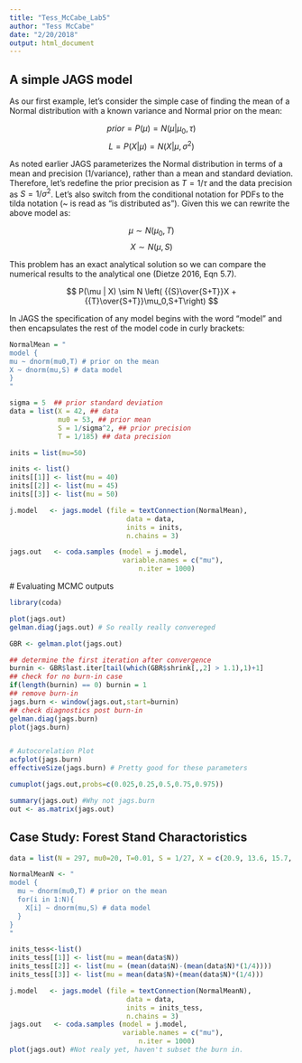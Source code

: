 ```yaml
---
title: "Tess_McCabe_Lab5"
author: "Tess McCabe"
date: "2/20/2018"
output: html_document
---
```



## A simple JAGS model
As our first example, let’s consider the simple case of finding the mean of a Normal distribution with a known variance and Normal prior on the mean:

$$prior = P(\mu) = N(\mu | \mu_0 , \tau)$$ $$L = P(X | \mu) = N( X | \mu, \sigma^2)$$

As noted earlier JAGS parameterizes the Normal distribution in terms of a mean and precision (1/variance), rather than a mean and standard deviation. Therefore, let's redefine the prior precision as $T = 1/\tau$ and the data precision as $S = 1/\sigma^2$. Let's also switch from the conditional notation for PDFs to the tilda notation (~ is read as "is distributed as"). Given this we can rewrite the above model as:

$$ \mu \sim N(\mu_0,T) $$ $$ X \sim N(\mu, S) $$

This problem has an exact analytical solution so we can compare the numerical results to the analytical one (Dietze 2016, Eqn 5.7).

$$ P(\mu | X) \sim N \left( {{S}\over{S+T}}X + {{T}\over{S+T}}\mu_0,S+T\right) $$

In JAGS the specification of any model begins with the word “model” and then encapsulates the rest of the model code in curly brackets:
```r
NormalMean = "
model {
mu ~ dnorm(mu0,T) # prior on the mean 
X ~ dnorm(mu,S) # data model
}
"

sigma = 5  ## prior standard deviation
data = list(X = 42, ## data
            mu0 = 53, ## prior mean
            S = 1/sigma^2, ## prior precision
            T = 1/185) ## data precision

inits = list(mu=50)

inits <- list()
inits[[1]] <- list(mu = 40)
inits[[2]] <- list(mu = 45)
inits[[3]] <- list(mu = 50)

j.model   <- jags.model (file = textConnection(NormalMean),
                             data = data,
                             inits = inits,
                             n.chains = 3)

jags.out   <- coda.samples (model = j.model,
                            variable.names = c("mu"),
                                n.iter = 1000)

```
 # Evaluating MCMC outputs
 
```r
library(coda)

plot(jags.out)
gelman.diag(jags.out) # So really really convereged

GBR <- gelman.plot(jags.out)

## determine the first iteration after convergence
burnin <- GBR$last.iter[tail(which(GBR$shrink[,,2] > 1.1),1)+1]
## check for no burn-in case
if(length(burnin) == 0) burnin = 1
## remove burn-in
jags.burn <- window(jags.out,start=burnin)
## check diagnostics post burn-in
gelman.diag(jags.burn)
plot(jags.burn)


# Autocorelation Plot
acfplot(jags.burn)
effectiveSize(jags.burn) # Pretty good for these parameters

cumuplot(jags.out,probs=c(0.025,0.25,0.5,0.75,0.975))
```


```r
summary(jags.out) #Why not jags.burn
out <- as.matrix(jags.out)
```

## Case Study: Forest Stand Charactoristics

```r
data = list(N = 297, mu0=20, T=0.01, S = 1/27, X = c(20.9, 13.6, 15.7, 6.3, 2.7, 25.6, 4, 20.9, 7.8, 27.1, 25.2, 19, 17.8, 22.8, 12.5, 21.1, 22, 22.4, 5.1, 16, 20.7, 15.7, 5.5, 18.9, 22.9, 15.5, 18.6, 19.3, 14.2, 12.3, 11.8, 26.8, 17, 5.7, 12, 19.8, 19, 23.6, 19.9, 8.4, 22, 18.1, 21.6, 17, 12.4, 2.9, 22.6, 20.8, 18.2, 14.2, 17.3, 14.5, 8.6, 9.1, 2.6, 19.8, 20, 22.2, 10.2, 12.9, 20.9, 21.1, 7.3, 5.8, 23.1, 17, 21.5, 10.1, 18.4, 22.6, 21.2, 21.5, 22.4, 17.3, 16, 25, 22.4, 23.9, 23, 21.9, 19, 28.6, 16, 22.5, 23.2, 8.7, 23.4, 15.3, 25.6, 19.2, 17.4, 23.8, 20.4, 19, 3.6, 23.4, 19.6, 17.5, 16.5, 22, 19.7, 7.35, 18, 17.8, 9.6, 15, 12, 17.7, 21.4, 17, 22.1, 18.9, 15.05, 12.9, 19.3, 15.3, 13.6, 15.4, 10.6, 11.3, 11.8, 22.2, 22.2, 13.1, 7.4, 4.5, 11.7, 19.5, 19.9, 11.6, 13.9, 15.5, 11, 18.6, 17.6, 12.7, 20.9, 18.8, 22.4, 21.2, 18.2, 15.3, 13.6, 7.3, 17.4, 17.4, 10.5, 22.9, 23.2, 13.8, 14.8, 22.2, 20.9, 13, 18.9, 19, 15.2, 16.8, 18, 24.6, 15.4, 17.2, 23.2, 22.8, 25.5, 7.8, 6, 6.4, 19, 13.5, 23.7, 18, 22.2, 22.4, 9.3, 13.7, 18.9, 20.5, 23.3, 20.8, 18.4, 4.5, 12.2, 16.9, 13.5, 17.8, 16.9, 20.4, 19.5, 22.2, 24.5, 21.2, 16.5, 18, 16.4, 3.9, 17.9, 22, 12.9, 21, 18, 9.2, 15.9, 8.1, 8.3, 10.7, 12, 19.9, 13.6, 17.3, 11.5, 12.4, 15.1, 22, 19.3, 17.5, 14.5, 14.7, 17.5, 19.6, 12.9, 20.3, 17.9, 20.2, 18.3, 9.5, 19, 21, 13.1, 20.4, 16.3, 18.3, 11.8, 23.3, 15.2, 20, 17.9, 12, 19.6, 18.5, 16.2, 10.9, 17.8, 13.8, 10, 17.9, 15.6, 20.3, 14.9, 18.6, 12.5, 18.2, 16, 18.7, 18, 15.3, 19, 17.9, 15.8, 17.7, 14.4, 19.6, 18.3, 18.7, 17.8, 18, 10.1, 18.8, 16.4, 21.2, 16.6, 16.7, 17.8, 16.5, 19.3, 16.3, 14.2, 13, 9.4, 19.7, 13.4, 2.6, 17.6, 16.7, 17.6, 5.8, 17.6, 20.1, 18.2, 16.7, 14, 13.9, 5.1, 16.6, 3.9, 17.5, 18))

```

```r
NormalMeanN <- "
model {
  mu ~ dnorm(mu0,T) # prior on the mean 
  for(i in 1:N){
    X[i] ~ dnorm(mu,S) # data model
  }
}
"

inits_tess<-list()
inits_tess[[1]] <- list(mu = mean(data$N))
inits_tess[[2]] <- list(mu = (mean(data$N)-(mean(data$N)*(1/4))))
inits_tess[[3]] <- list(mu = mean(data$N)+(mean(data$N)*(1/4)))

j.model   <- jags.model (file = textConnection(NormalMeanN),
                             data = data,
                             inits = inits_tess,
                             n.chains = 3)
jags.out   <- coda.samples (model = j.model,
                            variable.names = c("mu"),
                                n.iter = 1000)
plot(jags.out) #Not realy yet, haven't subset the burn in. 
```
